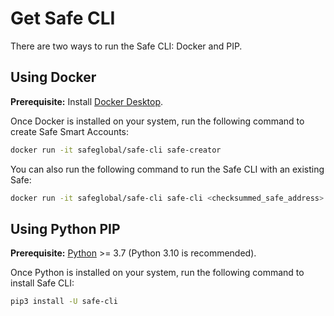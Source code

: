 # Get Safe CLI

There are two ways to run the Safe CLI: Docker and PIP.

## Using Docker

**Prerequisite:** Install [Docker Desktop](https://www.docker.com/products/docker-desktop/).

Once Docker is installed on your system, run the following command to create Safe Smart Accounts:

```bash
docker run -it safeglobal/safe-cli safe-creator
```

You can also run the following command to run the Safe CLI with an existing Safe:
```bash
docker run -it safeglobal/safe-cli safe-cli <checksummed_safe_address> <ethereum_node_url>
```

## Using Python PIP

**Prerequisite:** [Python](https://www.python.org/downloads/) >= 3.7 (Python 3.10 is recommended).

Once Python is installed on your system, run the following command to install Safe CLI:
```bash
pip3 install -U safe-cli
```

